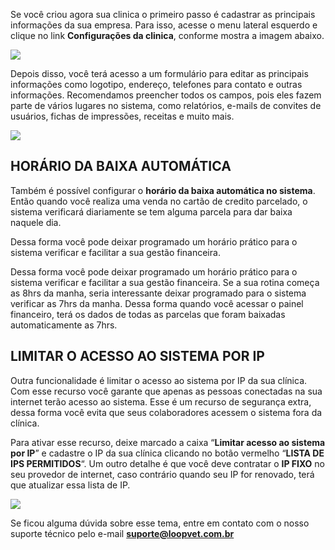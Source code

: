 Se você criou agora sua clinica o primeiro passo é cadastrar as principais informações da sua empresa. Para isso, acesse o menu lateral esquerdo e clique no link **Configurações da clinica**, conforme mostra a imagem abaixo.

<img src="/configuracoes-clinica-loopvet-menu.webp" />

Depois disso, você terá acesso a um formulário para editar as principais informações como logotipo, endereço, telefones para contato e outras informações. Recomendamos preencher todos os campos, pois eles fazem parte de vários lugares no sistema, como relatórios, e-mails de convites de usuários, fichas de impressões, receitas e muito mais.

<img src="/loopvet-configuracoes-da-clinica.webp" />

## HORÁRIO DA BAIXA AUTOMÁTICA

Também é possível configurar o **horário da baixa automática no sistema**. Então quando você realiza uma venda no cartão de credito parcelado, o sistema verificará diariamente se tem alguma parcela para dar baixa naquele dia.

Dessa forma você pode deixar programado um horário prático para o sistema verificar e facilitar a sua gestão financeira.

Dessa forma você pode deixar programado um horário prático para o sistema verificar e facilitar a sua gestão financeira. Se a sua rotina começa as 8hrs da manha, seria interessante deixar programado para o sistema verificar as 7hrs da manha. Dessa forma quando você acessar o painel financeiro, terá os dados de todas as parcelas que foram baixadas automaticamente as 7hrs.

## LIMITAR O ACESSO AO SISTEMA POR IP

Outra funcionalidade é limitar o acesso ao sistema por IP da sua clínica. Com esse recurso você garante que apenas as pessoas conectadas na sua internet terão acesso ao sistema. Esse é um recurso de segurança extra, dessa forma você evita que seus colaboradores acessem o sistema fora da clínica.

Para ativar esse recurso, deixe marcado a caixa “**Limitar acesso ao sistema por IP**” e cadastre o IP da sua clínica clicando no botão vermelho “**LISTA DE IPS PERMITIDOS**“. Um outro detalhe é que você deve contratar o **IP FIXO** no seu provedor de internet, caso contrário quando seu IP for renovado, terá que atualizar essa lista de IP.

<img src="https://www.loopvet.com.br/wp-content/uploads/2022/03/image.png" />

Se ficou alguma dúvida sobre esse tema, entre em contato com o nosso suporte técnico pelo e-mail **suporte@loopvet.com.br**
